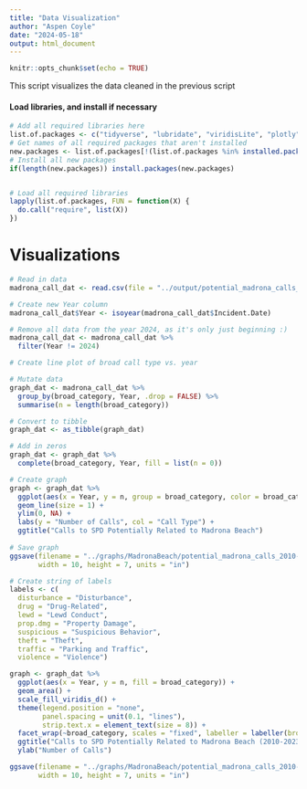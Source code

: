 ---
title: "Data Visualization"
author: "Aspen Coyle"
date: "2024-05-18"
output: html_document
---

```{r setup, include=FALSE}
knitr::opts_chunk$set(echo = TRUE)
```

This script visualizes the data cleaned in the previous script

#### Load libraries, and install if necessary

```{r}
# Add all required libraries here
list.of.packages <- c("tidyverse", "lubridate", "viridisLite", "plotly")
# Get names of all required packages that aren't installed
new.packages <- list.of.packages[!(list.of.packages %in% installed.packages()[, "Package"])]
# Install all new packages
if(length(new.packages)) install.packages(new.packages)


# Load all required libraries
lapply(list.of.packages, FUN = function(X) {
  do.call("require", list(X))
})
```


# Visualizations

```{r}
# Read in data
madrona_call_dat <- read.csv(file = "../output/potential_madrona_calls_2010-2023.csv")

# Create new Year column
madrona_call_dat$Year <- isoyear(madrona_call_dat$Incident.Date)

# Remove all data from the year 2024, as it's only just beginning :)
madrona_call_dat <- madrona_call_dat %>%
  filter(Year != 2024)

# Create line plot of broad call type vs. year

# Mutate data
graph_dat <- madrona_call_dat %>%
  group_by(broad_category, Year, .drop = FALSE) %>%
  summarise(n = length(broad_category))

# Convert to tibble
graph_dat <- as_tibble(graph_dat)

# Add in zeros
graph_dat <- graph_dat %>% 
  complete(broad_category, Year, fill = list(n = 0))

# Create graph
graph <- graph_dat %>%
  ggplot(aes(x = Year, y = n, group = broad_category, color = broad_category)) +
  geom_line(size = 1) +
  ylim(0, NA) +
  labs(y = "Number of Calls", col = "Call Type") +
  ggtitle("Calls to SPD Potentially Related to Madrona Beach")
  
# Save graph
ggsave(filename = "../graphs/MadronaBeach/potential_madrona_calls_2010-2023_linegraph.png", plot = graph,
       width = 10, height = 7, units = "in")

# Create string of labels
labels <- c(
  disturbance = "Disturbance", 
  drug = "Drug-Related", 
  lewd = "Lewd Conduct", 
  prop.dmg = "Property Damage", 
  suspicious = "Suspicious Behavior", 
  theft = "Theft", 
  traffic = "Parking and Traffic", 
  violence = "Violence")

graph <- graph_dat %>%
  ggplot(aes(x = Year, y = n, fill = broad_category)) +
  geom_area() +
  scale_fill_viridis_d() +
  theme(legend.position = "none", 
        panel.spacing = unit(0.1, "lines"),
        strip.text.x = element_text(size = 8)) +
  facet_wrap(~broad_category, scales = "fixed", labeller = labeller(broad_category = labels)) +
  ggtitle("Calls to SPD Potentially Related to Madrona Beach (2010-2023)") +
  ylab("Number of Calls")

ggsave(filename = "../graphs/MadronaBeach/potential_madrona_calls_2010-2023_facetwrap.png", plot = graph,
       width = 10, height = 7, units = "in")
  
```